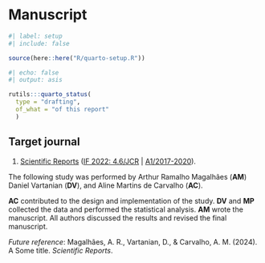 # Manuscript

```r
#| label: setup
#| include: false

source(here::here("R/quarto-setup.R"))
```

```r
#| echo: false
#| output: asis

rutils:::quarto_status(
  type = "drafting",
  of_what = "of this report"
  )
```

::: {.callout-note}
## Target journal

1. [Scientific Reports](https://www.nature.com/srep/author-instructions) ([IF 2022: 4.6/JCR](https://jcr.clarivate.com/jcr/) | [A1/2017-2020](https://sucupira.capes.gov.br/sucupira/public/consultas/coleta/veiculoPublicacaoQualis/listaConsultaGeralPeriodicos.jsf)).
:::

::: {.callout-note}
The following study was performed by Arthur Ramalho Magalhães (__AM__) Daniel Vartanian (__DV__), and Aline Martins de Carvalho (__AC__).

__AC__ contributed to the design and implementation of the study. __DV__ and __MP__ collected the data and performed the statistical analysis. __AM__ wrote the manuscript. All authors discussed the results and revised the final manuscript.

_Future reference_: Magalhães, A. R., Vartanian, D., & Carvalho, A. M. (2024). A Some title. _Scientific Reports_.
:::
